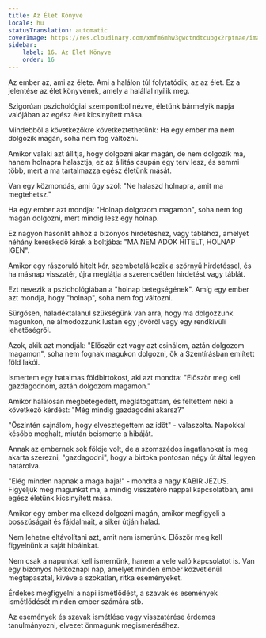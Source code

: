 ```yaml
---
title: Az Élet Könyve
locale: hu
statusTranslation: automatic
coverImage: https://res.cloudinary.com/xmfm6mhw3gwctndtcubgx2rptnae/image/upload/v1740468922/small_cover_tratado_de_psicologia_revolucionaria_a4c0dca4e0.webp
sidebar:
    label: 16. Az Élet Könyve
    order: 16
---
```

Az ember az, ami az élete. Ami a halálon túl folytatódik, az az élet. Ez a jelentése az élet könyvének, amely a halállal nyílik meg.

Szigorúan pszichológiai szempontból nézve, életünk bármelyik napja valójában az egész élet kicsinyített mása.

Mindebből a következőkre következtethetünk: Ha egy ember ma nem dolgozik magán, soha nem fog változni.

Amikor valaki azt állítja, hogy dolgozni akar magán, de nem dolgozik ma, hanem holnapra halasztja, ez az állítás csupán egy terv lesz, és semmi több, mert a ma tartalmazza egész életünk mását.

Van egy közmondás, ami úgy szól: "Ne halaszd holnapra, amit ma megtehetsz."

Ha egy ember azt mondja: "Holnap dolgozom magamon", soha nem fog magán dolgozni, mert mindig lesz egy holnap.

Ez nagyon hasonlít ahhoz a bizonyos hirdetéshez, vagy táblához, amelyet néhány kereskedő kirak a boltjába: "MA NEM ADOK HITELT, HOLNAP IGEN".

Amikor egy rászoruló hitelt kér, szembetalálkozik a szörnyű hirdetéssel, és ha másnap visszatér, újra meglátja a szerencsétlen hirdetést vagy táblát.

Ezt nevezik a pszichológiában a "holnap betegségének". Amíg egy ember azt mondja, hogy "holnap", soha nem fog változni.

Sürgősen, haladéktalanul szükségünk van arra, hogy ma dolgozzunk magunkon, ne álmodozzunk lustán egy jövőről vagy egy rendkívüli lehetőségről.

Azok, akik azt mondják: "Először ezt vagy azt csinálom, aztán dolgozom magamon", soha nem fognak magukon dolgozni, ők a Szentírásban említett föld lakói.

Ismertem egy hatalmas földbirtokost, aki azt mondta: "Először meg kell gazdagodnom, aztán dolgozom magamon."

Amikor halálosan megbetegedett, meglátogattam, és feltettem neki a következő kérdést: "Még mindig gazdagodni akarsz?"

"Őszintén sajnálom, hogy elvesztegettem az időt" - válaszolta. Napokkal később meghalt, miután beismerte a hibáját.

Annak az embernek sok földje volt, de a szomszédos ingatlanokat is meg akarta szerezni, "gazdagodni", hogy a birtoka pontosan négy út által legyen határolva.

"Elég minden napnak a maga baja!" - mondta a nagy KABIR JÉZUS. Figyeljük meg magunkat ma, a mindig visszatérő nappal kapcsolatban, ami egész életünk kicsinyített mása.

Amikor egy ember ma elkezd dolgozni magán, amikor megfigyeli a bosszúságait és fájdalmait, a siker útján halad.

Nem lehetne eltávolítani azt, amit nem ismerünk. Először meg kell figyelnünk a saját hibáinkat.

Nem csak a napunkat kell ismernünk, hanem a vele való kapcsolatot is. Van egy bizonyos hétköznapi nap, amelyet minden ember közvetlenül megtapasztal, kivéve a szokatlan, ritka eseményeket.

Érdekes megfigyelni a napi ismétlődést, a szavak és események ismétlődését minden ember számára stb.

Az események és szavak ismétlése vagy visszatérése érdemes tanulmányozni, elvezet önmagunk megismeréséhez.

